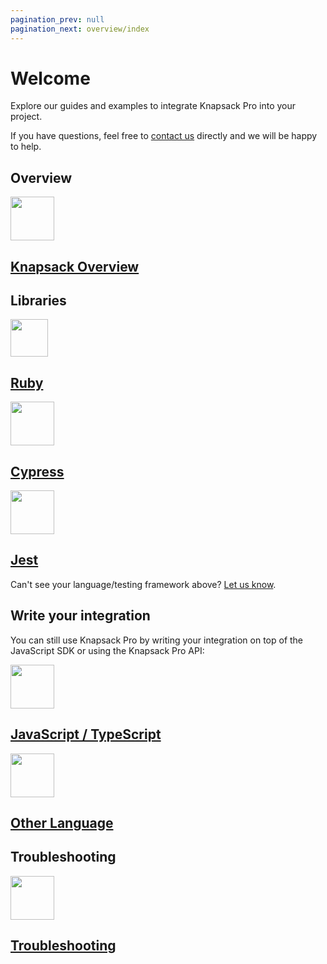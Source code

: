 ```yaml
---
pagination_prev: null
pagination_next: overview/index
---
```



# Welcome

Explore our guides and examples to integrate Knapsack Pro into your project.

If you have questions, feel free to [contact us](https://knapsackpro.com/contact) directly and we will be happy to help.

## Overview

<div className="grid">
<a href="/overview/" className="cell">
<div className="cell__image cell__image--ruby"><img width="70" height="70" src={knapsack}></img></div>
<h2 className="cell__title">Knapsack Overview</h2>
</a>
</div>

## Libraries

<div className="grid">
<a href="/knapsack_pro-ruby/guide/" className="cell">
<div className="cell__image cell__image--ruby"><img width="60" height="60" src={ruby}></img></div>
<h2 className="cell__title">Ruby</h2>
</a>

<a href="/cypress/guide/" className="cell">
<div className="cell__image"><img width="70" height="70" src={cypress}></img></div>
<h2 className="cell__title">Cypress</h2>
</a>

<a href="/jest/guide/" className="cell">
<div className="cell__image"><img width="70" height="70" src={jest}></img></div>
<h2 className="cell__title">Jest</h2>
</a>
</div>

Can't see your language/testing framework above? [Let us know](https://docs.google.com/forms/d/e/1FAIpQLSe7Z6k__VczmRMmXykjA5i2MVEA3nEJ90gbiIeCRjecWhPOig/viewform?hl=en).

## Write your integration

You can still use Knapsack Pro by writing your integration on top of the JavaScript SDK or using the Knapsack Pro API:

<div className="grid">
<a href="https://docs.knapsackpro.com/2020/how-to-build-native-integration-with-knapsack-pro-api-to-run-tests-in-parallel-for-any-test-runner-testing-framework" target="_blank" rel="noopener noreferrer" className="cell">
<div className="cell__image"><img width="70" height="70" src={javascript}></img></div>
<h2 className="cell__title">JavaScript / TypeScript</h2>
</a>

<a href="https://docs.knapsackpro.com/2021/how-to-build-knapsack-pro-api-client-from-scratch-in-any-programming-language" target="_blank" rel="noopener noreferrer" className="cell">
<div className="cell__image"><img width="70" height="70" src={api}></img></div>
<h2 className="cell__title">Other Language</h2>
</a>
</div>

## Troubleshooting

<div className="grid">
<a href="/troubleshooting/" className="cell" style={{width: 'auto'}}>
<div className="cell__image"><img width="70" height="70" src={troubleshooting}></img></div>
<h2 className="cell__title">Troubleshooting</h2>
</a>
</div>
